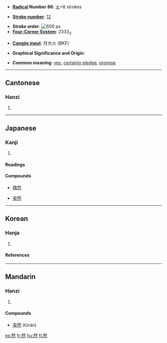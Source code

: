 * '''[[Index:Chinese radical| Radical]] Number 86''': [[Index:Chinese radical/火|火]]+8 strokes

* '''[[Index:Chinese total strokes|Stroke number]]''': [[Index:Chinese total strokes/12|12]]

* '''Stroke order''': [[Image:然-bw.png|thumbnail|center|600 px]]
* '''[[Index:Chinese four corner|Four-Corner System]]''': 2333<sub>3</sub>

* '''[[Index:Chinese Cangjie|Cangjie input]]''': 月大火 (BKF)

* '''Graphical Significance and Origin''': 

* '''Common meaning''': [[yes]], [[certainly]];[[pledge]], [[promise]]


{{zh-attention|needs template for radicals}}

----
==Cantonese==
===Hanzi===
{{yue-hanzi|jyut=|y=[[yin4]]}}
# {{defn|Cantonese}}

----
==Japanese==
===Kanji===
{{ja-kanji|grade=4}}
# {{defn|Japanese}}
====Readings====
{{ja-readings|on=[[ぜん]] (zen), [[ねん]] (nen)|kun=[[もえる]] (moeru), [[しかれども]] (shikaredomo), [[しかして]] (shikashite)}}
====Compounds====
{{top4}}
*[[偶然]]
{{mid4}}
*[[突然]]
{{mid4}}
{{mid4}}
{{bottom}}

----
==Korean==
===Hanja===
{{ko-hanja|hangeul=[[연]]|eumhun=|rv=yeon|mr=yŏn|y=yen}}
# {{defn|Korean}}
====References====
{{Han ref|kx=0675.120|dkj=19149|dj=1086.200|hdz=32213.050|uh=7136|ud=28982|bh=B54D|bd=46413}}

----
==Mandarin==
===Hanzi===
{{cmn-hanzi|pin=[[rán]] ([[ran2]])|wg=[[jan2|jan<sup>2</sup>]]}}
# {{defn|Mandarin}}

====Compounds====
* [[突然]] (tūrán) 


[[es:然]]
[[fr:然]]
[[hu:然]]
[[fi:然]]